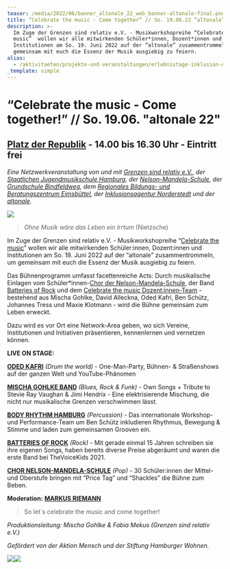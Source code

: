 ```yaml
---
teaser: /media/2022/06/banner_altonale_22_web_banner-altonale-final.png
title: “Celebrate the music - Come together” // So. 19.06.22 “altonale”
description: >-
  Im Zuge der Grenzen sind relativ e.V. - Musikworkshopreihe “Celebrate the
  music”  wollen wir alle mitwirkenden Schüler*innen, Dozent*innen und
  Institutionen am So. 19. Juni 2022 auf der “altonale” zusammentrommeln, um
  gemeinsam mit euch die Essenz der Musik ausgiebig zu feiern.
alias:
  - /aktivitaeten/projekte-und-veranstaltungen/erlebnistage-inklusion-durch-musik/veranstaltungstermine
_template: simple
---
```


# **“Celebrate the music - Come together!” // So. 19.06. "altonale 22"**

## [Platz der Republik](https://goo.gl/maps/wfX5yTBBNpumMxD98) **-** 14.00 bis 16.30 Uhr - Eintritt frei

_Eine Netzwerkveranstaltung von und mit_ [_Grenzen sind relativ e.V._](/), _der_ [_Staatlichen Jugendmusikschule Hamburg_](https://www.hamburg.de/jugendmusikschule/stadtbereich-mitte/)_, der_ [_Nelson-Mandela-Schule_](https://www.nelson-mandela-schule-kirchdorf.de/startseite/)_, der_ [_Grundschule Bindfeldweg_](https://grundschule-bindfeldweg.hamburg.de/)_, dem_ [_Regionales Bildungs- und Beratungszentrum Eimsbüttel_](https://rebbz-eimsbuettel.hamburg.de/)_, der_ [_Inklusionsagentur Norderstedt_](https://n-i-i-n.de/) _und der_ [_altonale_](www.altonale.de)_._

![](/media/2022/06/banner_altonale_22_web_banner-altonale-final.png)

> _Ohne Musik wäre das Leben ein Irrtum_ (Nietzsche)

Im Zuge der Grenzen sind relativ e.V. - Musikworkshopreihe “[Celebrate the music](/aktivitaeten/projekte-und-veranstaltungen/celebrate-the-music/allgemeine-infos-erlebnistage-inklusion)” wollen wir alle mitwirkenden Schüler:innen, Dozent:innen und Institutionen am So. 19. Juni 2022 auf der “altonale” zusammentrommeln, um gemeinsam mit euch die Essenz der Musik ausgiebig zu feiern.

Das Bühnenprogramm umfasst facettenreiche Acts: Durch musikalische Einlagen vom Schüler\*innen-[Chor der Nelson-Mandela-Schule](https://www.nelson-mandela-schule-kirchdorf.de/bildungsangebot/faecher/musik/singen-im-chor/), der Band [Batteries of Rock](https://batteriesofrock.com/) und dem [Celebrate the music Dozent:innen-Team](/aktivitaeten/projekte-und-veranstaltungen/celebrate-the-music/dozenten-team-workshops) - bestehend aus Mischa Gohlke, David Alleckna, Oded Kafri, Ben Schütz, Johannes Tress und Maxie Klotmann - wird die Bühne gemeinsam zum Leben erweckt.

Dazu wird es vor Ort eine Network-Area geben, wo sich Vereine, Institutionen und Initiativen präsentieren, kennenlernen und vernetzen können.

**LIVE ON STAGE:**

[**ODED KAFRI**](https://odedkafri.com/ueber/) _(Drum the world)_ - One-Man-Party, Bühnen- & Straßenshows auf der ganzen Welt und YouTube-Phänomen

[**MISCHA GOHLKE BAND**](https://mischagohlkeband.de/) _(Blues, Rock & Funk)_ - Own Songs + Tribute to Stevie Ray Vaughan & Jimi Hendrix - Eine elektrisierende Mischung, die nicht nur musikalische Grenzen verschwimmen lässt.

[**BODY RHYTHM HAMBURG**](https://www.bodyrhythm.de/) _(Percussion)_ - Das internationale Workshop- und Performance-Team um Ben Schütz inkludieren Rhythmus, Bewegung & Stimme und laden zum gemeinsamen Grooven ein.

[**BATTERIES OF ROCK**](https://batteriesofrock.com/) _(Rock)_ - Mit gerade einmal 15 Jahren schreiben sie ihre eigenen Songs, haben bereits diverse Preise abgeräumt und waren die erste Band bei TheVoiceKids 2021.

[**CHOR NELSON-MANDELA-SCHULE**](https://www.nelson-mandela-schule-kirchdorf.de/bildungsangebot/faecher/musik/singen-im-chor/) _(Pop)_ - 30 Schüler:innen der Mittel- und Oberstufe bringen mit “Price Tag” und “Shackles” die Bühne zum Beben.

**Moderation:** [**MARKUS RIEMANN**](https://kulturbedarf.de/)

> So let´s celebrate the music and come together!

_Produktionsleitung: Mischa Gohlke & Fabia Mekus (Grenzen sind relativ e.V.)_

_Gefördert von der Aktion Mensch und der Stiftung Hamburger Wohnen._

![](/media/2021/07/20170919100223-aktion_mensch_logo.svg)![](/media/2022/03/stiftung_hw_logo_rgb_inumlauf.JPG)
